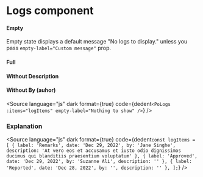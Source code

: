 # Logs component




<Meta of={PoLogsStories} />

#### Empty

Empty state displays a default message "No logs to display." unless you pass `empty-label="Custom message"` prop.

<Story of={PoLogsStories.Empty} />

#### Full

<Story of={PoLogsStories.Full} />

#### Without Description

<Story of={PoLogsStories.WithoutDescription} />

#### Without By (auhor)

<Story of={PoLogsStories.WithoutBy} />

<Source
	language="js"
	dark
	format={true}
	code={dedent`
    <PoLogs :items="logItems" empty-label="Nothing to show" />
  `}
/>

### Explanation

<ArgTypes of={PoLogsStories} />

<Source
	language="js"
	dark
	format={true}
	code={dedent`
  const logItems = [
    {
      label: 'Remarks',
      date: 'Dec 29, 2022',
      by: 'Jane Singhe',
      description: 'At vero eos et accusamus et iusto odio dignissimos ducimus qui blanditiis praesentium voluptatum'
    },
    {
      label: 'Approved',
      date: 'Dec 29, 2022',
      by: 'Suzanne Ali',
      description: ''
    },
    {
      label: 'Reported',
      date: 'Dec 28, 2022',
      by: '',
      description: ''
    },
  ];
  `}
/>
